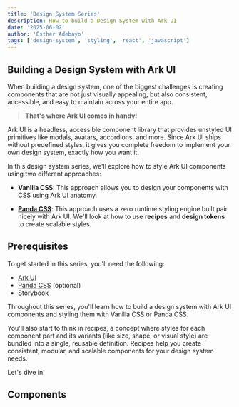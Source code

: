 ```yaml
---
title: 'Design System Series'
description: How to build a Design System with Ark UI
date: '2025-06-02'
author: 'Esther Adebayo'
tags: ['design-system', 'styling', 'react', 'javascript']
---
```


## Building a Design System with Ark UI

When building a design system, one of the biggest challenges is creating components that are not just visually
appealing, but also consistent, accessible, and easy to maintain across your entire app.

> **That's where Ark UI comes in handy!**

Ark UI is a headless, accessible component library that provides unstyled UI primitives like modals, avatars,
accordions, and more. Since Ark UI ships without predefined styles, it gives you complete freedom to implement your own
design system, exactly how you want it.

In this design system series, we'll explore how to style Ark UI components using two different approaches:

- **Vanilla CSS**: This approach allows you to design your components with CSS using Ark UI anatomy.

- **[Panda CSS](https://panda-css.com/)**: This approach uses a zero runtime styling engine built pair nicely with Ark
  UI. We'll look at how to use **recipes** and **design tokens** to create scalable styles.

## Prerequisites

To get started in this series, you'll need the following:

- [Ark UI](https://ark-ui.com/docs/overview/getting-started)
- [Panda CSS](https://panda-css.com/docs/installation/postcss) (optional)
- [Storybook](https://storybook.js.org/docs)

Throughout this series, you'll learn how to build a design system with Ark UI components and styling them with Vanilla
CSS or Panda CSS.

You'll also start to think in recipes, a concept where styles for each component part and its variants (like size,
shape, or visual style) are bundled into a single, reusable definition. Recipes help you create consistent, modular, and
scalable components for your design system needs.

Let's dive in!

## Components

<BlogCardGroup match="design-system-*" exclude="design-system-series" />
